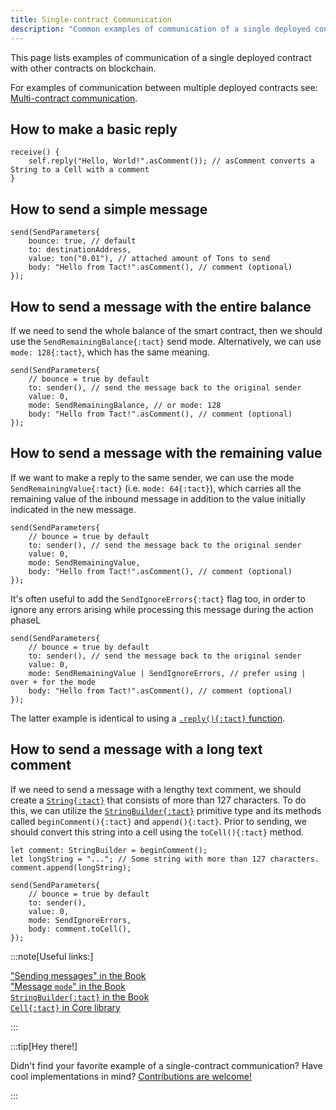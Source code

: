 ```yaml
---
title: Single-contract Communication
description: "Common examples of communication of a single deployed contract with other contracts on blockchain"
---
```


This page lists examples of communication of a single deployed contract with other contracts on blockchain.

For examples of communication between multiple deployed contracts see: [Multi-contract communication](/cookbook/multi-communication).

## How to make a basic reply

```tact
receive() {
    self.reply("Hello, World!".asComment()); // asComment converts a String to a Cell with a comment
}
```

## How to send a simple message

```tact
send(SendParameters{
    bounce: true, // default
    to: destinationAddress,
    value: ton("0.01"), // attached amount of Tons to send
    body: "Hello from Tact!".asComment(), // comment (optional)
});
```

## How to send a message with the entire balance

If we need to send the whole balance of the smart contract, then we should use the `SendRemainingBalance{:tact}` send mode. Alternatively, we can use `mode: 128{:tact}`, which has the same meaning.

```tact
send(SendParameters{
    // bounce = true by default
    to: sender(), // send the message back to the original sender
    value: 0,
    mode: SendRemainingBalance, // or mode: 128
    body: "Hello from Tact!".asComment(), // comment (optional)
});
```

## How to send a message with the remaining value

If we want to make a reply to the same sender, we can use the mode `SendRemainingValue{:tact}` (i.e. `mode: 64{:tact}`), which carries all the remaining value of the inbound message in addition to the value initially indicated in the new message.

```tact
send(SendParameters{
    // bounce = true by default
    to: sender(), // send the message back to the original sender
    value: 0,
    mode: SendRemainingValue,
    body: "Hello from Tact!".asComment(), // comment (optional)
});
```

It's often useful to add the `SendIgnoreErrors{:tact}` flag too, in order to ignore any errors arising while processing this message during the action phaseL

```tact
send(SendParameters{
    // bounce = true by default
    to: sender(), // send the message back to the original sender
    value: 0,
    mode: SendRemainingValue | SendIgnoreErrors, // prefer using | over + for the mode
    body: "Hello from Tact!".asComment(), // comment (optional)
});
```

The latter example is identical to using a [`.reply(){:tact}` function](#how-to-make-a-basic-reply).

## How to send a message with a long text comment

If we need to send a message with a lengthy text comment, we should create a [`String{:tact}`](/book/types#primitive-types) that consists of more than $127$ characters. To do this, we can utilize the [`StringBuilder{:tact}`](/book/types#primitive-types) primitive type and its methods called `beginComment(){:tact}` and `append(){:tact}`. Prior to sending, we should convert this string into a cell using the `toCell(){:tact}` method.

```tact
let comment: StringBuilder = beginComment();
let longString = "..."; // Some string with more than 127 characters.
comment.append(longString);

send(SendParameters{
    // bounce = true by default
    to: sender(),
    value: 0,
    mode: SendIgnoreErrors,
    body: comment.toCell(),
});
```

:::note[Useful links:]

  ["Sending messages" in the Book](/book/send#send-message)\
  ["Message `mode`" in the Book](/book/message-mode)\
  [`StringBuilder{:tact}` in the Book](/book/types#primitive-types)\
  [`Cell{:tact}` in Core library](/ref/core-cells)

:::

:::tip[Hey there!]

  Didn't find your favorite example of a single-contract communication? Have cool implementations in mind? [Contributions are welcome!](https://github.com/tact-lang/tact/issues)

:::
